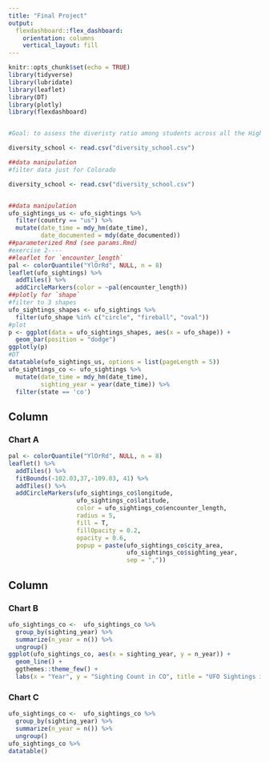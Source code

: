```yaml
---
title: "Final Project"
output: 
  flexdashboard::flex_dashboard:
    orientation: columns
    vertical_layout: fill
---
```


```r
knitr::opts_chunk$set(echo = TRUE)
library(tidyverse)
library(lubridate)
library(leaflet)
library(DT)
library(plotly)
library(flexdashboard)


#Goal: to assess the diveristy ratio among students across all the Higher Education institutions in Colorado

diversity_school <- read.csv("diversity_school.csv")

##data manipulation
#filter data just for Colorado

diversity_school <- read.csv("diversity_school.csv")


##data manipulation
ufo_sightings_us <- ufo_sightings %>% 
  filter(country == "us") %>% 
  mutate(date_time = mdy_hm(date_time),
         date_documented = mdy(date_documented))
##parameterized Rmd (see params.Rmd)
#exercise 2----
##leaflet for `encounter_length`
pal <- colorQuantile("YlOrRd", NULL, n = 8)
leaflet(ufo_sightings) %>% 
  addTiles() %>%
  addCircleMarkers(color = ~pal(encounter_length))
##plotly for `shape`
#filter to 3 shapes
ufo_sightings_shapes <- ufo_sightings %>% 
  filter(ufo_shape %in% c("circle", "fireball", "oval"))
#plot
p <- ggplot(data = ufo_sightings_shapes, aes(x = ufo_shape)) +
  geom_bar(position = "dodge")
ggplotly(p)
#DT
datatable(ufo_sightings_us, options = list(pageLength = 5))
ufo_sightings_co <- ufo_sightings %>% 
  mutate(date_time = mdy_hm(date_time),
         sighting_year = year(date_time)) %>% 
  filter(state == 'co')
```

Column {data-width=650}
-----------------------------------------------------------------------

### Chart A

```r
pal <- colorQuantile("YlOrRd", NULL, n = 8)
leaflet() %>% 
  addTiles() %>% 
  fitBounds(-102.03,37,-109.03, 41) %>% 
  addTiles() %>% 
  addCircleMarkers(ufo_sightings_co$longitude, 
                   ufo_sightings_co$latitude, 
                   color = ufo_sightings_co$encounter_length, 
                   radius = 5, 
                   fill = T,
                   fillOpacity = 0.2,
                   opacity = 0.6,
                   popup = paste(ufo_sightings_co$city_area,
                                 ufo_sightings_co$sighting_year, 
                                 sep = ",")) 
```

Column {data-width=350}
-----------------------------------------------------------------------

### Chart B

```r
ufo_sightings_co <-  ufo_sightings_co %>%
  group_by(sighting_year) %>%
  summarize(n_year = n()) %>%
  ungroup()
ggplot(ufo_sightings_co, aes(x = sighting_year, y = n_year)) +
  geom_line() +
  ggthemes::theme_few() +
  labs(x = "Year", y = "Sighting Count in CO", title = "UFO Sightings in CO per Year")
```

### Chart C

```r
ufo_sightings_co <-  ufo_sightings_co %>%
  group_by(sighting_year) %>%
  summarize(n_year = n()) %>%
  ungroup()
ufo_sightings_co %>%
datatable()
```

